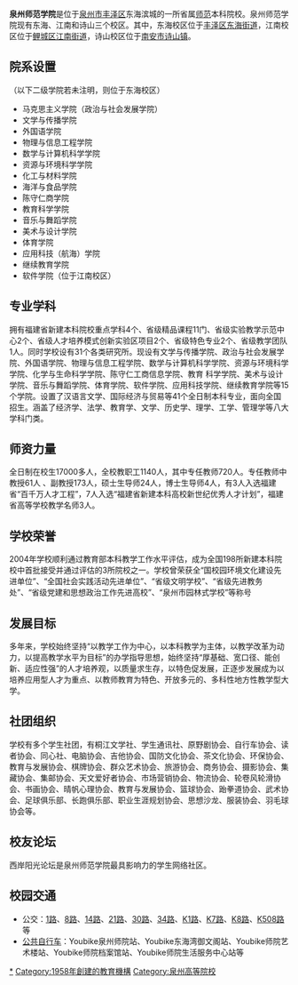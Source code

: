 {{Unreferenced|time=2020-08-08T14:21:05+00:00}}
{{coord|24|52|03.52|N|118|39|47|E|region:ID_type:landmark|display=title}}
{{高校
| name = 泉州师范学院
| native_name = 
| image = 
| latin_name = Quanzhou Normal University
| motto = 善学如泉 正心至大
| zhmotto = 
| established = 1958年
| closed = 
| type = 公立
| religious = 
| endowment = 
| rector = 
| chancellor = 
| chairman = 
| president = [[屈广清|屈广清]]
| 党委书记 = 朱世泽
| vice-president = 陈亚兵，杨晓翔，黄江昆
| provost = 
| principal = 
| vice_chancellor = 
| dean = 
| director = 
| head_label = 
| head = 
| faculty = 
| staff = 教职工1140多人
| students = 各类在校生1.6万多人
| undergrad = 
| postgrad = 
| doctoral = 
| profess = 
| alumni = 
| budget = 
| city = [[泉州|泉州]]
| state = 
| province = [[福建|福建]]
| country = {{PRC}}
| coor = 
| address = 
| telephone = +86 595-28029110
| campus = 
| area = 地面积1200多亩<br>建筑面积79万多平方米
| former_names = 
| free_label = 
| free = 
| sports = 
| colors = 
| nickname = 
| mascot = 
| fightsong = 
| affiliations = 
| website = http://www.qztc.edu.cn/
| logo = 
| footnotes = 
}}
'''泉州师范学院'''是位于[[泉州市|泉州市]][[丰泽区|丰泽区]]东海滨城的一所省属[[师范|师范]]本科院校。泉州师范学院现有东海、江南和诗山三个校区。其中，东海校区位于[[丰泽区|丰泽区]][[东海街道|东海街道]]，江南校区位于[[鲤城区|鲤城区]][[江南街道|江南街道]]，诗山校区位于[[南安市|南安市]][[诗山镇|诗山镇]]。

==院系设置==
（以下二级学院若未注明，则位于东海校区）

*马克思主义学院（政治与社会发展学院）
*文学与传播学院
*外国语学院
*物理与信息工程学院
*数学与计算机科学学院
*资源与环境科学学院
*化工与材料学院
*海洋与食品学院
*陈守仁商学院
*教育科学学院
*音乐与舞蹈学院
*美术与设计学院
*体育学院
*应用科技（航海）学院
*继续教育学院
*软件学院（位于江南校区）

==专业学科==
拥有福建省新建本科院校重点学科4个、省级精品课程11门、省级实验教学示范中心2个、省级人才培养模式创新实验区项目2个、省级特色专业2个、省级教学团队1人。同时学校设有31个各类研究所。现设有文学与传播学院、政治与社会发展学院、外国语学院、物理与信息工程学院、数学与计算机科学学院、资源与环境科学学院、化学与生命科学学院、陈守仁工商信息学院、教育
科学学院、美术与设计学院、音乐与舞蹈学院、体育学院、软件学院、应用科技学院、继续教育学院等15个学院。设置了汉语言文学、国际经济与贸易等41个全日制本科专业，面向全国招生。涵盖了经济学、法学、教育学、文学、历史学、理学、工学、管理学等八大学科门类。
==师资力量==
全日制在校生17000多人，全校教职工1140人，其中专任教师720人。专任教师中教授61人 、副教授173人，硕士生导师24人，博士生导师4人，有3人入选福建省“百千万人才工程”，7人入选“福建省新建本科高校新世纪优秀人才计划”，福建省高等学校教学名师3人。
==学校荣誉==
2004年学校顺利通过教育部本科教学工作水平评估，成为全国198所新建本科院校中首批接受并通过评估的3所院校之一。学校曾荣获全“国校园环境文化建设先进单位”、“全国社会实践活动先进单位”、“省级文明学校”、“省级先进教务处”、“省级党建和思想政治工作先进高校”、“泉州市园林式学校”等称号

==发展目标==
多年来，学校始终坚持“以教学工作为中心，以本科教学为主体，以教学改革为动力，以提高教学水平为目标”的办学指导思想，始终坚持“厚基础、宽口径、能创新、适应性强”的人才培养观，以质量求生存，以特色促发展，正逐步发展成为以培养应用型人才为重点、以教师教育为特色、开放多元的、多科性地方性教学型大学。

==社团组织==
学校有多个学生社团，有桐江文学社、学生通讯社、原野剧协会、自行车协会、读者协会、同心社、电脑协会、吉他协会、国防文化协会、茶文化协会、环保协会、教育与发展协会、棋牌协会、群众艺术协会、旅游协会、商务协会、摄影协会、集藏协会、集邮协会、天文爱好者协会、市场营销协会、物流协会、轮卷风轮滑协会、书画协会、晴帆心理协会、教育与发展协会、篮球协会、跆拳道协会、武术协会、足球俱乐部、长跑俱乐部、职业生涯规划协会、思想沙龙、服装协会、羽毛球协会等。

==校友论坛==
西岸阳光论坛是泉州师范学院最具影响力的学生网络社区。
== 校园交通 ==
*公交：[[泉州公交1路|1路]]、[[泉州公交8路|8路]]、[[泉州公交14路|14路]]、[[泉州公交21路|21路]]、[[泉州公交30路|30路]]、[[泉州公交34路|34路]]、[[泉州公交K1路|K1路]]、[[泉州公交K7路|K7路]]、[[泉州公交K8路|K8路]]、[[泉州公交K508路|K508路]]等
*[[泉州公共自行车|公共自行车]]：Youbike泉州师院站、Youbike东海湾御文阁站、Youbike师院艺术楼站、Youbike师院档案馆站、Youbike师院生活服务中心站等


{{福建省一流大学和一流学科建设}}
{{福建高等院校|nocat}}
[[Category:泉州师范学院|*]]
[[Category:1958年創建的教育機構|Category:1958年創建的教育機構]]
[[Category:泉州高等院校|Category:泉州高等院校]]